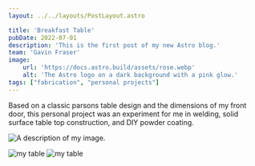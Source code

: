 ```yaml
---
layout: ../../layouts/PostLayout.astro

title: 'Breakfast Table'
pubDate: 2022-07-01
description: 'This is the first post of my new Astro blog.'
team: 'Gavin Fraser'
image:
    url: 'https://docs.astro.build/assets/rose.webp'
    alt: 'The Astro logo on a dark background with a pink glow.'
tags: ["fabrication", "personal projects"]
---
```

Based on a classic parsons table design and the dimensions of my front door, this personal project was an experiment for me in welding, solid surface table top construction, and DIY powder coating.

<Image src={myImage} alt="A description of my image." />

![my table][img1]
![my table][img2]

[img1]: ../../assets/IMG_2150.jpeg
[img2]: ../../assets/24-08-personal-project-table/2024-09-15%20final%201.jpeg "Optional title"
